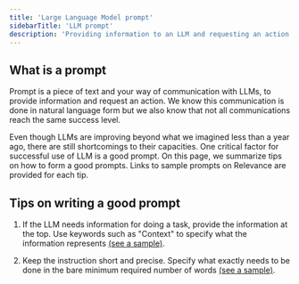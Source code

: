 ```yaml
---
title: 'Large Language Model prompt'
sidebarTitle: 'LLM prompt'
description: 'Providing information to an LLM and requesting an action'
---
```


## What is a prompt
Prompt is a piece of text and your way of communication with LLMs, 
to provide information and request an action. 
We know this communication is done in natural language form but we also know
that not all communications reach the same success level.

Even though LLMs are improving beyond what we imagined less than a year ago, 
there are still shortcomings to their capacities. 
One critical factor for successful use of LLM is a good prompt. On this page,
we summarize tips on how to form a good prompts. Links to sample prompts 
on Relevance are provided for each tip.

## Tips on writing a good prompt
1. If the LLM needs information for doing a task, provide the information at
the top. Use keywords such as "Context" to specify what the information represents
[(see a sample)](/templates/gpt-on-my-files/#tool-steps).

2. Keep the instruction short and precise. Specify what exactly needs to be done
in the bare minimum required number of words [(see a sample)](/templates/gpt-on-my-files/#tool-steps).